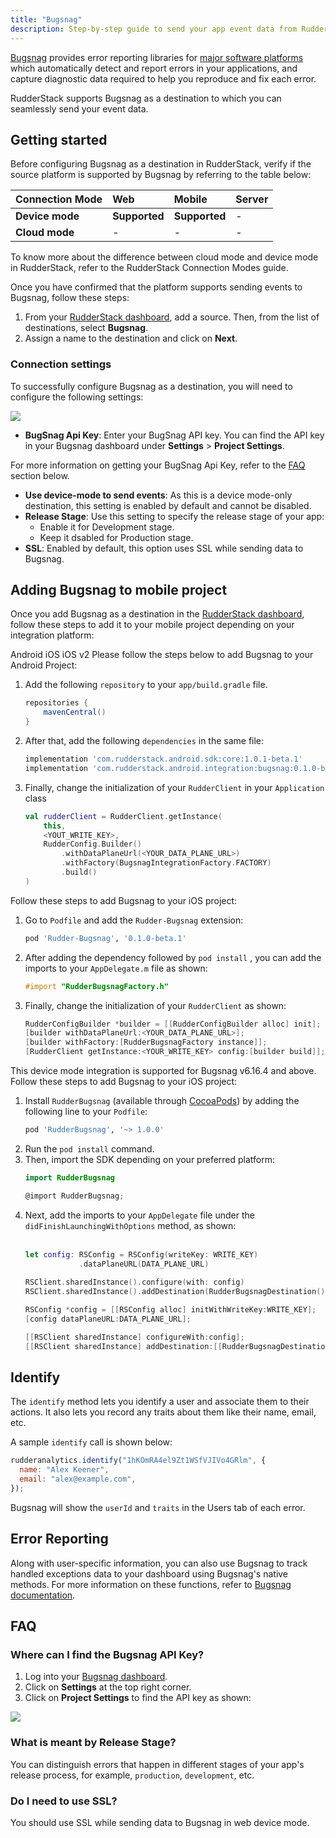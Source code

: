 ```yaml
---
title: "Bugsnag"
description: Step-by-step guide to send your app event data from RudderStack to Bugsnag.
---
```


[Bugsnag](https://www.bugsnag.com/) provides error reporting libraries for [major software platforms](https://docs.bugsnag.com/platforms/) which automatically detect and report errors in your applications, and capture diagnostic data required to help you reproduce and fix each error.

RudderStack supports Bugsnag as a destination to which you can seamlessly send your event data.

## Getting started

Before configuring Bugsnag as a destination in RudderStack, verify if the source platform is supported by Bugsnag by referring to the table below:

| **Connection Mode** | **Web**       | **Mobile**    | **Server** |
| :------------------ | :------------ | :------------ | :--------- |
| **Device mode**     | **Supported** | **Supported** | -          |
| **Cloud mode**      | -             | -             | -          |

<div class="infoBlock">
To know more about the difference between cloud mode and device mode in RudderStack, refer to the <Link to="/destinations/rudderstack-connection-modes/">RudderStack Connection Modes</Link> guide.
</div>

Once you have confirmed that the platform supports sending events to Bugsnag, follow these steps:

1. From your [RudderStack dashboard](https://app.rudderstack.com/), add a source. Then, from the list of destinations, select **Bugsnag**.
2. Assign a name to the destination and click on **Next**.

### Connection settings

To successfully configure Bugsnag as a destination, you will need to configure the following settings:

<img src="../../assets/event-stream-destinations/bugsnag-connection-settings.png" />

* **BugSnag Api Key**: Enter your BugSnag API key. You can find the API key in your Bugsnag dashboard under **Settings** > **Project Settings**.

<div class="infoBlock">

For more information on getting your BugSnag Api Key, refer to the <a href="#faq">FAQ</a> section below.
</div>

* **Use device-mode to send events**: As this is a device mode-only destination, this setting is enabled by default and cannot be disabled.
* **Release Stage**: Use this setting to specify the release stage of your app:
   - Enable it for Development stage. 
   - Keep it dsabled for Production stage.
* **SSL**: Enabled by default, this option uses SSL while sending data to Bugsnag.

## Adding Bugsnag to mobile project

Once you add Bugsnag as a destination in the [RudderStack dashboard](https://app.rudderstack.com/), follow these steps to add it to your mobile project depending on your integration platform:

<Tabs>
  <TabList>
    <Tab>Android</Tab>
    <Tab>iOS</Tab>
    <Tab>iOS v2</Tab>
  </TabList>
    <TabPanels>
      <TabPanel>
        Please follow the steps below to add Bugsnag to your Android Project:
<ol>
<li>Add the following <code class="inline-code">repository</code> to your <code class="inline-code">app/build.gradle</code> file.
<span>

```groovy
repositories {
    mavenCentral()
}
```
</span>
</li>
<li>After that, add the following <code class="inline-code">dependencies</code> in the same file:
<span>

```groovy
implementation 'com.rudderstack.android.sdk:core:1.0.1-beta.1'
implementation 'com.rudderstack.android.integration:bugsnag:0.1.0-beta.1'
```
</span>
</li>
<li>Finally, change the initialization of your <code class="inline-code">RudderClient</code> in your <code class="inline-code">Application</code> class
<span>

```kotlin
val rudderClient = RudderClient.getInstance(
    this,
    <YOUT_WRITE_KEY>,
    RudderConfig.Builder()
        .withDataPlaneUrl(<YOUR_DATA_PLANE_URL>)
        .withFactory(BugsnagIntegrationFactory.FACTORY)
        .build()
)
```
</span>
</li>
</ol>
      </TabPanel>
      <TabPanel>
        Follow these steps to add Bugsnag to your iOS project:
<ol>
<li>Go to <code class="inline-code">Podfile</code> and add the <code class="inline-code">Rudder-Bugsnag</code> extension:
<span>

```ruby
pod 'Rudder-Bugsnag', '0.1.0-beta.1'
```
</span>
</li>
<li>After adding the dependency followed by <code class="inline-code">pod install</code> , you can add the imports to your <code class="inline-code">AppDelegate.m</code> file as shown:
<span>

```objectivec
#import "RudderBugsnagFactory.h"
```
</span>
</li>
<li>Finally, change the initialization of your <code class="inline-code">RudderClient</code> as shown:
<span>

```objectivec
RudderConfigBuilder *builder = [[RudderConfigBuilder alloc] init];
[builder withDataPlaneUrl:<YOUR_DATA_PLANE_URL>];
[builder withFactory:[RudderBugsnagFactory instance]];
[RudderClient getInstance:<YOUR_WRITE_KEY> config:[builder build]];
```
</span>
</li>
</ol>
      </TabPanel>
       <TabPanel>
          <div class="warningBlock">
          This device mode integration is supported for Bugsnag v6.16.4 and above.
        </div>
        Follow these steps to add Bugsnag to your iOS project:
<ol>
<li>Install <code class="inline-code">RudderBugsnag</code> (available through <a href="https://cocoapods.org/">CocoaPods</a>) by adding the following line to your <code class="inline-code">Podfile</code>:
<span>

```ruby
pod 'RudderBugsnag', '~> 1.0.0'
```
</span>
</li>
<li>Run the <code class="inline-code">pod install</code> command.</li>
<li>Then, import the SDK depending on your preferred platform:
<span>

```swift
import RudderBugsnag
```
</span>
<span>

```objectivec
@import RudderBugsnag;
```
</span>
</li>
<li>Next, add the imports to your <code class="inline-code">AppDelegate</code> file under the <code class="inline-code">didFinishLaunchingWithOptions</code> method, as shown:
<br /><br />
<span>

```swift
let config: RSConfig = RSConfig(writeKey: WRITE_KEY)
            .dataPlaneURL(DATA_PLANE_URL)
        
RSClient.sharedInstance().configure(with: config)
RSClient.sharedInstance().addDestination(RudderBugsnagDestination())
```
</span>
<span>

```objectivec
RSConfig *config = [[RSConfig alloc] initWithWriteKey:WRITE_KEY];
[config dataPlaneURL:DATA_PLANE_URL];

[[RSClient sharedInstance] configureWith:config];
[[RSClient sharedInstance] addDestination:[[RudderBugsnagDestination alloc] init]];
```
</span>
</li>
</ol>
      </TabPanel>
    </TabPanels>
</Tabs>

## Identify

The <Link to="/event-spec/standard-events/identify">`identify`</Link> method lets you identify a user and associate them to their actions. It also lets you record any traits about them like their name, email, etc.

A sample `identify` call is shown below:

```javascript
rudderanalytics.identify("1hKOmRA4el9Zt1WSfVJIVo4GRlm", {
  name: "Alex Keener",
  email: "alex@example.com",
});
```

Bugsnag will show the `userId` and `traits` in the Users tab of each error.

## Error Reporting

Along with user-specific information, you can also use Bugsnag to track handled exceptions data to your dashboard using Bugsnag's native methods. For more information on these functions, refer to [Bugsnag documentation](https://docs.bugsnag.com/platforms/browsers/#reporting-handled-exceptions).

## FAQ

### Where can I find the Bugsnag API Key?

1. Log into your [Bugsnag dashboard](https://app.bugsnag.com/).
2. Click on **Settings** at the top right corner.
3. Click on **Project Settings** to find the API key as shown:

<img src="../../assets/event-stream-destinations/bugsnag-api-key.png" />

### What is meant by Release Stage?

You can distinguish errors that happen in different stages of your app's release process, for example, `production`, `development`, etc.

### Do I need to use SSL?

You should use SSL while sending data to Bugsnag in web device mode.



